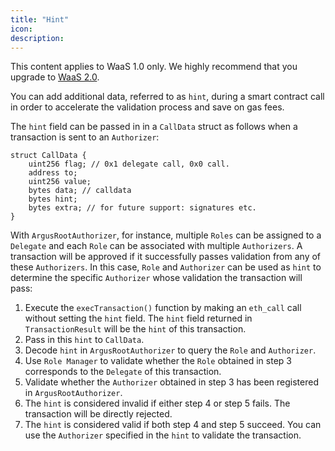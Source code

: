 ```yaml
---
title: "Hint"
icon: 
description: 
---
```

<Note>This content applies to WaaS 1.0 only. We highly recommend that you upgrade to [WaaS 2.0](https://www.cobo.com/developers/v2/guides/overview/introduction).</Note>

You can add additional data, referred to as `hint`, during a smart contract call in order to accelerate the validation process and save on gas fees.

The `hint` field can be passed in in a `CallData` struct as follows when a transaction is sent to an `Authorizer`:

```solidity
struct CallData {
    uint256 flag; // 0x1 delegate call, 0x0 call.
    address to;
    uint256 value;
    bytes data; // calldata
    bytes hint;
    bytes extra; // for future support: signatures etc.
}
```

With `ArgusRootAuthorizer`, for instance, multiple `Roles` can be assigned to a `Delegate` and each `Role` can be associated with multiple `Authorizers`. A transaction will be approved if it successfully passes validation from any of these `Authorizers`. In this case, `Role` and `Authorizer` can be used as `hint` to determine the specific `Authorizer` whose validation the transaction will pass:

1. Execute the `execTransaction()` function by making an `eth_call` call without setting the `hint` field. The `hint` field returned in `TransactionResult` will be the `hint` of this transaction.
2. Pass in this `hint` to `CallData`.
3. Decode `hint` in `ArgusRootAuthorizer` to query the `Role` and `Authorizer`.
4. Use `Role Manager` to validate whether the `Role` obtained in step 3 corresponds to the `Delegate` of this transaction.
5. Validate whether the `Authorizer` obtained in step 3 has been registered in `ArgusRootAuthorizer`.
6. The `hint` is considered invalid if either step 4 or step 5 fails. The transaction will be directly rejected.
7. The `hint` is considered valid if both step 4 and step 5 succeed. You can use the `Authorizer` specified in the `hint` to validate the transaction.
